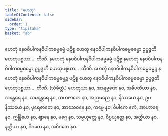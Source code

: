 ```yaml
---
title: "ဟေတု"
tableOfContents: false
sidebar:
  order: 1
type: "tipitaka"
basket: "ab"
---
```



<DynamicBreadcrumb />

<Division number="136">

<Paragraph number="238">
ဟေတုံ နေဝဝိပါကနဝိပါကဓမ္မဓမ္မံ ပဋိစ္စ ဟေတု နေဝဝိပါကနဝိပါကဓမ္မဓမ္မော ဥပ္ပဇ္ဇတိ ဟေတုပစ္စယာ…  တီဏိ.
</Paragraph>

<Paragraph number="239">
နဟေတုံ နေဝဝိပါကနဝိပါကဓမ္မဓမ္မံ ပဋိစ္စ နဟေတု နေဝဝိပါကနဝိပါကဓမ္မဓမ္မော ဥပ္ပဇ္ဇတိ ဟေတုပစ္စယာ…  တီဏိ.
</Paragraph>

<Paragraph number="240">
ဟေတုံ နေဝဝိပါကနဝိပါကဓမ္မဓမ္မဉ္စ နဟေတုံ နေဝဝိပါကနဝိပါကဓမ္မဓမ္မဉ္စ ပဋိစ္စ ဟေတု နေဝဝိပါကနဝိပါကဓမ္မဓမ္မော ဥပ္ပဇ္ဇတိ ဟေတုပစ္စယာ…  တီဏိ. (သံခိတ္တံ.)
</Paragraph>

</Division>
<Division number="137">

<Paragraph number="241">
ဟေတုယာ နဝ, အာရမ္မဏေ နဝ, အဓိပတိယာ နဝ, အနန္တရေ နဝ, သမနန္တရေ နဝ, သဟဇာတေ နဝ, အညမညေ နဝ, နိဿယေ နဝ, ဥပနိဿယေ နဝ, ပုရေဇာတေ နဝ, အာသေဝနေ နဝ, ကမ္မေ နဝ, ဝိပါကေ ဧကံ, အာဟာရေ နဝ, ဣန္ဒြိယေ နဝ, ဈာနေ နဝ, မဂ္ဂေ နဝ, သမ္ပယုတ္တေ နဝ, ဝိပ္ပယုတ္တေ နဝ, အတ္ထိယာ နဝ, နတ္ထိယာ နဝ, ဝိဂတေ နဝ, အဝိဂတေ နဝ.
</Paragraph>
</Division>